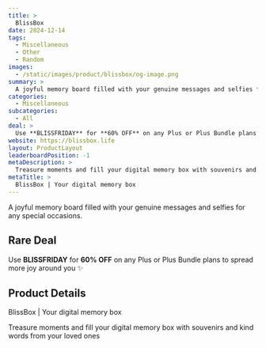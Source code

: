 ```yaml
---
title: >
  BlissBox
date: 2024-12-14
tags:
  - Miscellaneous
  - Other
  - Random
images:
  - /static/images/product/blissbox/og-image.png
summary: >
  A joyful memory board filled with your genuine messages and selfies for any special occasions.
categories:
  - Miscellaneous
subcategories:
  - All
deal: >
  Use **BLISSFRIDAY** for **60% OFF** on any Plus or Plus Bundle plans to spread more joy around you ✨
website: https://blissbox.life
layout: ProductLayout
leaderboardPosition: -1
metaDescription: >
  Treasure moments and fill your digital memory box with souvenirs and kind words from your loved ones
metaTitle: >
  BlissBox | Your digital memory box
---
```

A joyful memory board filled with your genuine messages and selfies for any special occasions.

## Rare Deal

Use **BLISSFRIDAY** for **60% OFF** on any Plus or Plus Bundle plans to spread more joy around you ✨

## Product Details

BlissBox | Your digital memory box

Treasure moments and fill your digital memory box with souvenirs and kind words from your loved ones
